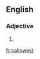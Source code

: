 ==English==

===Adjective===
{{head|en|adjective superlative form}}

# {{en-superlative of|sallow}}

[[fr:sallowest]]